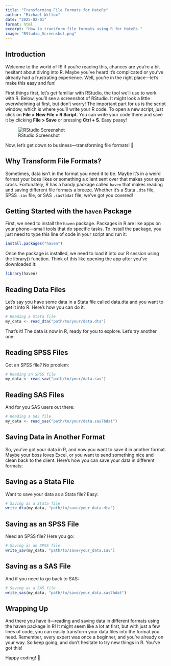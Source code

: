 ```yaml
---
title: "Transforming File Formats for HateRs"
author: "Michael Willox"
date: "2025-02-01"
format: html
excerpt: "How to transform file formats using R for HateRs."
image: "RStudio_Screenshot.png"
---
```


## Introduction

Welcome to the world of R! If you're reading this, chances are you're a bit hesitant about diving into R. Maybe you've heard it's complicated or you've already had a frustrating experience. Well, you're in the right place—let's make this easy and fun!

First things first, let's get familiar with RStudio, the tool we'll use to work with R. Below, you'll see a screenshot of RStudio. It might look a little overwhelming at first, but don't worry! The important part for us is the script window, which is where you’ll write your R code. To open a new script, just click on **File \> New File \> R Script**. You can write your code there and save it by clicking **File \> Save** or pressing **Ctrl + S**. Easy peasy!

![RStudio Screenshot](RStudio_Screenshot.png)

Now, let's get down to business—transforming file formats! 🕺

## Why Transform File Formats?

Sometimes, data isn't in the format you need it to be. Maybe it's in a weird format your boss likes or something a client sent over that makes your eyes cross. Fortunately, R has a handy package called `haven` that makes reading and saving different file formats a breeze. Whether it’s a Stata `.dta` file, SPSS `.sav` file, or SAS `.sas7bdat` file, we’ve got you covered!

## Getting Started with the `haven` Package

First, we need to install the `haven` package. Packages in R are like apps on your phone—small tools that do specific tasks. To install the package, you just need to type this line of code in your script and run it:

``` r
install.packages("haven")
```

Once the package is installed, we need to load it into our R session using the library() function. Think of this like opening the app after you’ve downloaded it:

``` r
library(haven)
```

## Reading Data Files

Let’s say you have some data in a Stata file called data.dta and you want to get it into R. Here’s how you can do it:

``` r
# Reading a Stata file
my_data <- read_dta("path/to/your/data.dta")
```

That’s it! The data is now in R, ready for you to explore. Let’s try another one:

## Reading SPSS Files

Got an SPSS file? No problem:

``` r
# Reading an SPSS file
my_data <- read_sav("path/to/your/data.sav")
```

## Reading SAS Files

And for you SAS users out there:

``` r
# Reading a SAS file
my_data <- read_sas("path/to/your/data.sas7bdat")
```

## Saving Data in Another Format

So, you’ve got your data in R, and now you want to save it in another format. Maybe your boss loves Excel, or you want to send something nice and clean back to the client. Here’s how you can save your data in different formats:

## Saving as a Stata File

Want to save your data as a Stata file? Easy:

``` r
# Saving as a Stata file
write_dta(my_data, "path/to/save/your_data.dta")
```

## Saving as an SPSS File

Need an SPSS file? Here you go:

``` r
# Saving as an SPSS file
write_sav(my_data, "path/to/save/your_data.sav")
```

## Saving as a SAS File

And if you need to go back to SAS:

``` r
# Saving as a SAS file
write_sas(my_data, "path/to/save/your_data.sas7bdat")
```

## Wrapping Up

And there you have it—reading and saving data in different formats using the haven package in R! It might seem like a lot at first, but with just a few lines of code, you can easily transform your data files into the format you need. Remember, every expert was once a beginner, and you’re already on your way. So keep going, and don't hesitate to try new things in R. You've got this!

Happy coding! 🎉
